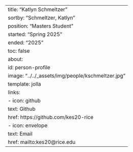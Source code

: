 ---
title: "Katlyn Schmeltzer"
sortby: "Schmeltzer, Katlyn"
position: "Masters Student"
started: "Spring 2025"
ended: "2025"
toc: false
about:
    id: person-profile
    image: "../../_assets/img/people/kschmeltzer.jpg"
    template: jolla
    links:
        -   icon: github
            text: Github
            href: https://github.com/kes20-rice
        -   icon: envelope
            text: Email
            href: mailto:kes20@rice.edu
---
